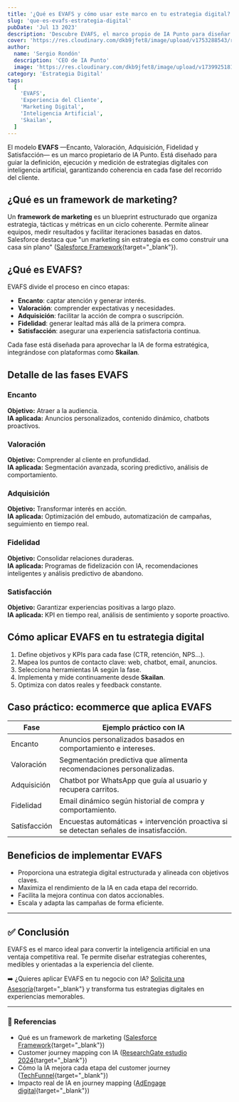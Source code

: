 ```yaml
---
title: '¿Qué es EVAFS y cómo usar este marco en tu estrategia digital?'
slug: 'que-es-evafs-estrategia-digital'
pubDate: 'Jul 13 2023'
description: 'Descubre EVAFS, el marco propio de IA Punto para diseñar experiencias digitales excepcionales: Encanto, Valoración, Adquisición, Fidelidad y Satisfacción.'
cover: 'https://res.cloudinary.com/dkb9jfet8/image/upload/v1753288543/realistic-digital-scene-on-a-modern-desktop-computer-monitor-displaying-a-customer-journey-map-for-e_eeq9zh.jpg'
author:
  name: 'Sergio Rondón'
  description: 'CEO de IA Punto'
  image: 'https://res.cloudinary.com/dkb9jfet8/image/upload/v1739925181/sergio_gdcaeh.png'
category: 'Estrategia Digital'
tags:
  [
    'EVAFS',
    'Experiencia del Cliente',
    'Marketing Digital',
    'Inteligencia Artificial',
    'Skailan',
  ]
---
```


El modelo **EVAFS** —Encanto, Valoración, Adquisición, Fidelidad y Satisfacción— es un marco propietario de IA Punto. Está diseñado para guiar la definición, ejecución y medición de estrategias digitales con inteligencia artificial, garantizando coherencia en cada fase del recorrido del cliente.

<h2 id="que-es-un-framework-de-marketing">¿Qué es un framework de marketing?</h2>

Un **framework de marketing** es un blueprint estructurado que organiza estrategia, tácticas y métricas en un ciclo coherente. Permite alinear equipos, medir resultados y facilitar iteraciones basadas en datos.  
Salesforce destaca que "un marketing sin estrategia es como construir una casa sin plano" ([Salesforce Framework](https://www.salesforce.com/marketing/framework/){target="_blank"}).

<h2 id="que-es-evafs">¿Qué es EVAFS?</h2>

EVAFS divide el proceso en cinco etapas:

- **Encanto**: captar atención y generar interés.  
- **Valoración**: comprender expectativas y necesidades.  
- **Adquisición**: facilitar la acción de compra o suscripción.  
- **Fidelidad**: generar lealtad más allá de la primera compra.  
- **Satisfacción**: asegurar una experiencia satisfactoria continua.

Cada fase está diseñada para aprovechar la IA de forma estratégica, integrándose con plataformas como **Skailan**.

<h2 id="detalle-de-las-fases">Detalle de las fases EVAFS</h2>

### Encanto  
**Objetivo:** Atraer a la audiencia.  
**IA aplicada:** Anuncios personalizados, contenido dinámico, chatbots proactivos.

### Valoración  
**Objetivo:** Comprender al cliente en profundidad.  
**IA aplicada:** Segmentación avanzada, scoring predictivo, análisis de comportamiento.

### Adquisición  
**Objetivo:** Transformar interés en acción.  
**IA aplicada:** Optimización del embudo, automatización de campañas, seguimiento en tiempo real.

### Fidelidad  
**Objetivo:** Consolidar relaciones duraderas.  
**IA aplicada:** Programas de fidelización con IA, recomendaciones inteligentes y análisis predictivo de abandono.

### Satisfacción  
**Objetivo:** Garantizar experiencias positivas a largo plazo.  
**IA aplicada:** KPI en tiempo real, análisis de sentimiento y soporte proactivo.

<h2 id="como-aplicar-evafs">Cómo aplicar EVAFS en tu estrategia digital</h2>

1. Define objetivos y KPIs para cada fase (CTR, retención, NPS…).  
2. Mapea los puntos de contacto clave: web, chatbot, email, anuncios.  
3. Selecciona herramientas IA según la fase.  
4. Implementa y mide continuamente desde **Skailan**.  
5. Optimiza con datos reales y feedback constante.

<h2 id="caso-practico-ecommerce">Caso práctico: ecommerce que aplica EVAFS</h2>

<table>
  <thead>
    <tr>
      <th>Fase</th>
      <th>Ejemplo práctico con IA</th>
    </tr>
  </thead>
  <tbody>
    <tr>
      <td>Encanto</td>
      <td>Anuncios personalizados basados en comportamiento e intereses.</td>
    </tr>
    <tr>
      <td>Valoración</td>
      <td>Segmentación predictiva que alimenta recomendaciones personalizadas.</td>
    </tr>
    <tr>
      <td>Adquisición</td>
      <td>Chatbot por WhatsApp que guía al usuario y recupera carritos.</td>
    </tr>
    <tr>
      <td>Fidelidad</td>
      <td>Email dinámico según historial de compra y comportamiento.</td>
    </tr>
    <tr>
      <td>Satisfacción</td>
      <td>Encuestas automáticas + intervención proactiva si se detectan señales de insatisfacción.</td>
    </tr>
  </tbody>
</table>

<h2 id="beneficios-de-evafs">Beneficios de implementar EVAFS</h2>

- Proporciona una estrategia digital estructurada y alineada con objetivos claves.  
- Maximiza el rendimiento de la IA en cada etapa del recorrido.  
- Facilita la mejora continua con datos accionables.  
- Escala y adapta las campañas de forma eficiente.

---

## ✅ Conclusión

EVAFS es el marco ideal para convertir la inteligencia artificial en una ventaja competitiva real. Te permite diseñar estrategias coherentes, medibles y orientadas a la experiencia del cliente.

➡️ ¿Quieres aplicar EVAFS en tu negocio con IA? [Solicita una Asesoría](https://www.iapunto.com/contacto){target="_blank"} y transforma tus estrategias digitales en experiencias memorables.

---

### 🔗 Referencias

- Qué es un framework de marketing ([Salesforce Framework](https://www.salesforce.com/marketing/framework/){target="_blank"})  
- Customer journey mapping con IA ([ResearchGate estudio 2024](https://www.researchgate.net/publication/391441758_Customer_Journey_Mapping_with_AI){target="_blank"})  
- Cómo la IA mejora cada etapa del customer journey ([TechFunnel](https://www.techfunnel.com/martech/optimizing-customer-journey-with-artificial-intelligence/){target="_blank"})  
- Impacto real de IA en journey mapping ([AdEngage digital](https://adengage.digital/the-impact-of-ai-on-customer-journey-mapping-revolutionizing-digital-marketing/){target="_blank"})  
